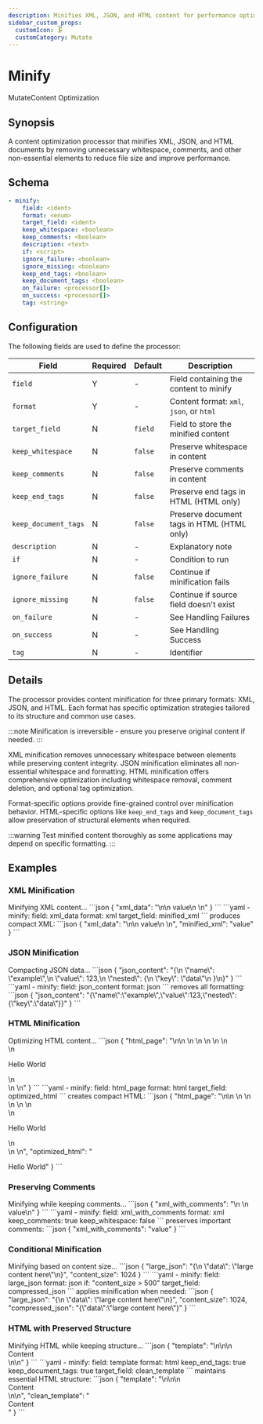 ```yaml
---
description: Minifies XML, JSON, and HTML content for performance optimization
sidebar_custom_props: 
  customIcon: 🗜️
  customCategory: Mutate
---
```


# Minify

<span className="theme-doc-version-badge badge badge--primary">Mutate</span><span className="theme-doc-version-badge badge badge--secondary">Content Optimization</span>

## Synopsis

A content optimization processor that minifies XML, JSON, and HTML documents by removing unnecessary whitespace, comments, and other non-essential elements to reduce file size and improve performance.

## Schema

```yaml {2,3}
- minify:
    field: <ident>
    format: <enum>
    target_field: <ident>
    keep_whitespace: <boolean>
    keep_comments: <boolean>
    description: <text>
    if: <script>
    ignore_failure: <boolean>
    ignore_missing: <boolean>
    keep_end_tags: <boolean>
    keep_document_tags: <boolean>
    on_failure: <processor[]>
    on_success: <processor[]>
    tag: <string>
```

## Configuration

The following fields are used to define the processor:

|Field|Required|Default|Description|
|---|---|---|---|
|`field`|Y|-|Field containing the content to minify|
|`format`|Y|-|Content format: `xml`, `json`, or `html`|
|`target_field`|N|`field`|Field to store the minified content|
|`keep_whitespace`|N|`false`|Preserve whitespace in content|
|`keep_comments`|N|`false`|Preserve comments in content|
|`keep_end_tags`|N|`false`|Preserve end tags in HTML (HTML only)|
|`keep_document_tags`|N|`false`|Preserve document tags in HTML (HTML only)|
|`description`|N|-|Explanatory note|
|`if`|N|-|Condition to run|
|`ignore_failure`|N|`false`|Continue if minification fails|
|`ignore_missing`|N|`false`|Continue if source field doesn't exist|
|`on_failure`|N|-|See <Topic id="handling-failures">Handling Failures</Topic>|
|`on_success`|N|-|See <Topic id="handling-success">Handling Success</Topic>|
|`tag`|N|-|Identifier|

## Details

The processor provides content minification for three primary formats: XML, JSON, and HTML. Each format has specific optimization strategies tailored to its structure and common use cases.

:::note
Minification is irreversible - ensure you preserve original content if needed.
:::

XML minification removes unnecessary whitespace between elements while preserving content integrity. JSON minification eliminates all non-essential whitespace and formatting. HTML minification offers comprehensive optimization including whitespace removal, comment deletion, and optional tag optimization.

Format-specific options provide fine-grained control over minification behavior. HTML-specific options like `keep_end_tags` and `keep_document_tags` allow preservation of structural elements when required.

:::warning
Test minified content thoroughly as some applications may depend on specific formatting.
:::

## Examples

### XML Minification

<ExampleGrid>
  <CommentCol>
    Minifying XML content...
  </CommentCol>
  <CodeCol>
    ```json
    {
      "xml_data": "<?xml version=\"1.0\"?>\n<root>\n  <item>value</item>\n  <!-- comment -->\n</root>"
    }
    ```
    ```yaml
    - minify:
        field: xml_data
        format: xml
        target_field: minified_xml
    ```
  </CodeCol>
  <CommentCol>
    produces compact XML:
  </CommentCol>
  <CodeCol>
    ```json
    {
      "xml_data": "<?xml version=\"1.0\"?>\n<root>\n  <item>value</item>\n  <!-- comment -->\n</root>",
      "minified_xml": "<?xml version=\"1.0\"?><root><item>value</item></root>"
    }
    ```
  </CodeCol>
</ExampleGrid>

### JSON Minification

<ExampleGrid>
  <CommentCol>
    Compacting JSON data...
  </CommentCol>
  <CodeCol>
    ```json
    {
      "json_content": "{\n  \"name\": \"example\",\n  \"value\": 123,\n  \"nested\": {\n    \"key\": \"data\"\n  }\n}"
    }
    ```
    ```yaml
    - minify:
        field: json_content
        format: json
    ```
  </CodeCol>
  <CommentCol>
    removes all formatting:
  </CommentCol>
  <CodeCol>
    ```json
    {
      "json_content": "{\"name\":\"example\",\"value\":123,\"nested\":{\"key\":\"data\"}}"
    }
    ```
  </CodeCol>
</ExampleGrid>

### HTML Minification

<ExampleGrid>
  <CommentCol>
    Optimizing HTML content...
  </CommentCol>
  <CodeCol>
    ```json
    {
      "html_page": "<!DOCTYPE html>\n<html>\n  <head>\n    <title>Example</title>\n  </head>\n  <body>\n    <!-- Main content -->\n    <div class=\"container\">\n      <p>Hello World</p>\n    </div>\n  </body>\n</html>"
    }
    ```
    ```yaml
    - minify:
        field: html_page
        format: html
        target_field: optimized_html
    ```
  </CodeCol>
  <CommentCol>
    creates compact HTML:
  </CommentCol>
  <CodeCol>
    ```json
    {
      "html_page": "<!DOCTYPE html>\n<html>\n  <head>\n    <title>Example</title>\n  </head>\n  <body>\n    <!-- Main content -->\n    <div class=\"container\">\n      <p>Hello World</p>\n    </div>\n  </body>\n</html>",
      "optimized_html": "<!doctype html><html><head><title>Example</title><body><div class=container><p>Hello World"
    }
    ```
  </CodeCol>
</ExampleGrid>

### Preserving Comments

<ExampleGrid>
  <CommentCol>
    Minifying while keeping comments...
  </CommentCol>
  <CodeCol>
    ```json
    {
      "xml_with_comments": "<config>\n  <!-- Important setting -->\n  <setting>value</setting>\n</config>"
    }
    ```
    ```yaml
    - minify:
        field: xml_with_comments
        format: xml
        keep_comments: true
        keep_whitespace: false
    ```
  </CodeCol>
  <CommentCol>
    preserves important comments:
  </CommentCol>
  <CodeCol>
    ```json
    {
      "xml_with_comments": "<config><!-- Important setting --><setting>value</setting></config>"
    }
    ```
  </CodeCol>
</ExampleGrid>

### Conditional Minification

<ExampleGrid>
  <CommentCol>
    Minifying based on content size...
  </CommentCol>
  <CodeCol>
    ```json
    {
      "large_json": "{\n  \"data\": \"large content here\"\n}",
      "content_size": 1024
    }
    ```
    ```yaml
    - minify:
        field: large_json
        format: json
        if: "content_size > 500"
        target_field: compressed_json
    ```
  </CodeCol>
  <CommentCol>
    applies minification when needed:
  </CommentCol>
  <CodeCol>
    ```json
    {
      "large_json": "{\n  \"data\": \"large content here\"\n}",
      "content_size": 1024,
      "compressed_json": "{\"data\":\"large content here\"}"
    }
    ```
  </CodeCol>
</ExampleGrid>

### HTML with Preserved Structure

<ExampleGrid>
  <CommentCol>
    Minifying HTML while keeping structure...
  </CommentCol>
  <CodeCol>
    ```json
    {
      "template": "<html>\n<head></head>\n<body>\n  <main>Content</main>\n</body>\n</html>"
    }
    ```
    ```yaml
    - minify:
        field: template
        format: html
        keep_end_tags: true
        keep_document_tags: true
        target_field: clean_template
    ```
  </CodeCol>
  <CommentCol>
    maintains essential HTML structure:
  </CommentCol>
  <CodeCol>
    ```json
    {
      "template": "<html>\n<head></head>\n<body>\n  <main>Content</main>\n</body>\n</html>",
      "clean_template": "<html><head></head><body><main>Content</main></body></html>"
    }
    ```
  </CodeCol>
</ExampleGrid>
